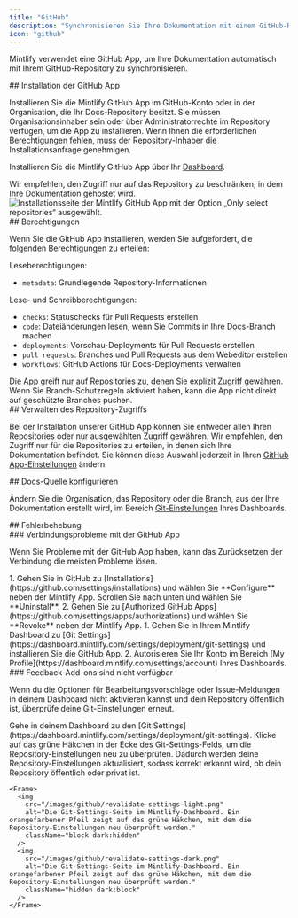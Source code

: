 ```yaml
---
title: "GitHub"
description: "Synchronisieren Sie Ihre Dokumentation mit einem GitHub-Repository"
icon: "github"
---
```


Mintlify verwendet eine GitHub App, um Ihre Dokumentation automatisch mit Ihrem GitHub-Repository zu synchronisieren.

<div id="installing-the-github-app">
  ## Installation der GitHub App
</div>

Installieren Sie die Mintlify GitHub App im GitHub-Konto oder in der Organisation, die Ihr Docs-Repository besitzt. Sie müssen Organisationsinhaber sein oder über Administratorrechte im Repository verfügen, um die App zu installieren. Wenn Ihnen die erforderlichen Berechtigungen fehlen, muss der Repository-Inhaber die Installationsanfrage genehmigen.

Installieren Sie die Mintlify GitHub App über Ihr [Dashboard](https://dashboard.mintlify.com/settings/organization/github-app).

<Tip>
Wir empfehlen, den Zugriff nur auf das Repository zu beschränken, in dem Ihre Dokumentation gehostet wird.
</Tip>

<Frame>
  <img className="h-80" alt="Installationsseite der Mintlify GitHub App mit der Option „Only select repositories“ ausgewählt." src="/images/github/select-repos.png" />
</Frame>

<div id="permissions">
  ## Berechtigungen
</div>

Wenn Sie die GitHub App installieren, werden Sie aufgefordert, die folgenden Berechtigungen zu erteilen:

Leseberechtigungen:

* `metadata`: Grundlegende Repository-Informationen

Lese- und Schreibberechtigungen:

* `checks`: Statuschecks für Pull Requests erstellen
* `code`: Dateiänderungen lesen, wenn Sie Commits in Ihre Docs-Branch machen
* `deployments`: Vorschau-Deployments für Pull Requests erstellen
* `pull requests`: Branches und Pull Requests aus dem Webeditor erstellen
* `workflows`: GitHub Actions für Docs-Deployments verwalten

<Info>
Die App greift nur auf Repositories zu, denen Sie explizit Zugriff gewähren. Wenn Sie Branch-Schutzregeln aktiviert haben, kann die App nicht direkt auf geschützte Branches pushen.
</Info>

<div id="managing-repository-access">
  ## Verwalten des Repository-Zugriffs
</div>

Bei der Installation unserer GitHub App können Sie entweder allen Ihren Repositories oder nur ausgewählten Zugriff gewähren. Wir empfehlen, den Zugriff nur für die Repositories zu erteilen, in denen sich Ihre Dokumentation befindet. Sie können diese Auswahl jederzeit in Ihren [GitHub App-Einstellungen](https://github.com/apps/mintlify/installations/new) ändern.

<div id="configuring-docs-source">
  ## Docs-Quelle konfigurieren
</div>

Ändern Sie die Organisation, das Repository oder die Branch, aus der Ihre Dokumentation erstellt wird, im Bereich [Git-Einstellungen](https://dashboard.mintlify.com/settings/deployment/git-settings) Ihres Dashboards.

<div id="troubleshooting">
  ## Fehlerbehebung
</div>

<div id="github-app-connection-issues">
  ### Verbindungsprobleme mit der GitHub App
</div>

Wenn Sie Probleme mit der GitHub App haben, kann das Zurücksetzen der Verbindung die meisten Probleme lösen.

<Steps>
  <Step title="Deinstallieren Sie die Mintlify App über GitHub.">
    1. Gehen Sie in GitHub zu [Installations](https://github.com/settings/installations) und wählen Sie **Configure** neben der Mintlify App. Scrollen Sie nach unten und wählen Sie **Uninstall**.
    2. Gehen Sie zu [Authorized GitHub Apps](https://github.com/settings/apps/authorizations) und wählen Sie **Revoke** neben der Mintlify App.
  </Step>
  <Step title="Installieren Sie die Mintlify App erneut.">
    1. Gehen Sie in Ihrem Mintlify Dashboard zu [Git Settings](https://dashboard.mintlify.com/settings/deployment/git-settings) und installieren Sie die GitHub App.
    2. Autorisieren Sie Ihr Konto im Bereich [My Profile](https://dashboard.mintlify.com/settings/account) Ihres Dashboards.
  </Step>
</Steps>

<div id="feedback-add-ons-are-unavailable">
  ### Feedback-Add-ons sind nicht verfügbar
</div>

Wenn du die Optionen für Bearbeitungsvorschläge oder Issue-Meldungen in deinem Dashboard nicht aktivieren kannst und dein Repository öffentlich ist, überprüfe deine Git-Einstellungen erneut.

<Steps>
  <Step title="Zu den Git-Einstellungen navigieren">
    Gehe in deinem Dashboard zu den [Git Settings](https://dashboard.mintlify.com/settings/deployment/git-settings).
  </Step>
  <Step title="Einstellungen erneut überprüfen">
    Klicke auf das grüne Häkchen in der Ecke des Git-Settings-Felds, um die Repository-Einstellungen neu zu überprüfen. Dadurch werden deine Repository-Einstellungen aktualisiert, sodass korrekt erkannt wird, ob dein Repository öffentlich oder privat ist.

    <Frame>
      <img
        src="/images/github/revalidate-settings-light.png"
        alt="Die Git-Settings-Seite im Mintlify-Dashboard. Ein orangefarbener Pfeil zeigt auf das grüne Häkchen, mit dem die Repository-Einstellungen neu überprüft werden."
        className="block dark:hidden"
      />
      <img
        src="/images/github/revalidate-settings-dark.png"
        alt="Die Git-Settings-Seite im Mintlify-Dashboard. Ein orangefarbener Pfeil zeigt auf das grüne Häkchen, mit dem die Repository-Einstellungen neu überprüft werden."
        className="hidden dark:block"
      />
    </Frame>
  </Step>
</Steps>